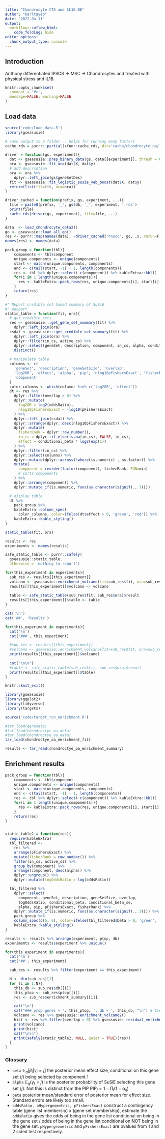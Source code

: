 ```yaml
---
title: "Chondrocyte CTS and IL1B DE"
author: "karltayeb"
date: "2022-04-11"
output:
  workflowr::wflow_html:
    code_folding: hide
editor_options:
  chunk_output_type: console
---
```


## Introduction

Anthony differentiated IPSCS -> MSC -> Chondrocytes and treated with physical stress and IL1B.

```r
knitr::opts_chunk$set(
  comment = '#>',
  message=FALSE, warning=FALSE
)
```


## Load data

```r
source('code/load_data.R')
library(gseasusie)

# save output to a folder... helps for running many factors
cache_rds = purrr::partial(xfun::cache_rds, dir='cache/chondrocyte_oa/')

driver = function(gs, experiment){
  dat <- gseasusie::prep_binary_data(gs, data[[experiment]], thresh = 0.05)
  ora <- gseasusie::fit_ora(dat$X, dat$y)
  # add description
  ora <- ora %>%
    dplyr::left_join(gs$geneSetDes)
  fit <- gseasusie::fit_logistic_susie_veb_boost(dat$X, dat$y)
  return(list(fit=fit, ora=ora))
}

driver_cached = function(prefix, gs, experiment, ...){
  file = paste0(prefix, '_', gs$db, '_', experiment, '.rds')
  print(file)
  cache_rds(driver(gs, experiment), file=file, ...)
}
```

```r
data  <- load_chondrocyte_data2()
go <- gseasusie::load_all_go()
res <- purrr::map(names(data), ~driver_cached('hnscc', go, .x, rerun=F))
names(res) <- names(data)
```

```r
pack_group = function(tbl){
    components <- tbl$component
    unique.components <- unique(components)
    start <- match(unique.components, components)
    end <- c(tail(start, -1) - 1, length(components))
    res <- tbl %>% dplyr::select(-c(component)) %>% kableExtra::kbl()
    for(i in 1:length(unique.components)){
      res <- kableExtra::pack_rows(res, unique.components[i], start[i], end[i])
    }
    return(res)
}

#' Report credible set based summary of SuSiE
#' @export
static_table = function(fit, ora){
  # get credible sets
  res <- gseasusie:::get_gene_set_summary(fit) %>%
    dplyr::left_join(ora)
  csdat <- gseasusie:::get_credible_set_summary(fit) %>%
    dplyr::left_join(ora) %>%
    dplyr::filter(in_cs, active_cs) %>%
    dplyr::select(geneSet, description, component, in_cs, alpha, conditional_beta) %>%
    distinct()
  
  # manipulate table
  columns <- c(
    'geneSet', 'description', 'geneSetSize', 'overlap',
    'log2OR', 'effect', 'alpha', 'pip', 'nlog10pFishersExact', 'fisherRank',
    'component'
  )
  color_columns <- which(columns %in% c('log2OR', 'effect'))
  dt <- res %>% 
    dplyr::filter(overlap > 0) %>%
    dplyr::mutate(
      log2OR = log2(oddsRatio),
      nlog10pFishersExact = -log10(pFishersExact)
    ) %>%
    dplyr::left_join(csdat) %>%
    dplyr::arrange(dplyr::desc(nlog10pFishersExact)) %>%
    dplyr::mutate(
      fisherRank = dplyr::row_number(),
      in_cs = dplyr::if_else(is.na(in_cs), FALSE, in_cs),
      effect = conditional_beta * log2(exp(1))
    ) %>%
    dplyr::filter(in_cs) %>%
    dplyr::select(columns) %>%
    dplyr::mutate(dplyr::across(!where(is.numeric) , as.factor)) %>%
    mutate(
      component = reorder(factor(component), fisherRank, FUN=min) 
      # sorts components
    ) %>%
    dplyr::arrange(component) %>%
    dplyr::mutate_if(is.numeric, funs(as.character(signif(., 3))))

  # display table
  dt %>%
    pack_group %>%
    kableExtra::column_spec(
      color_columns, color=ifelse(dt$effect > 0, 'green', 'red')) %>%
    kableExtra::kable_styling()
}

static_table(fit, ora)
```


```r
results <- res
experiments <- names(results)

safe_static_table <- purrr::safely(
  gseasusie::static_table,
  otherwise = 'nothing to report')

for(this_experiment in experiments){
  sub_res <- results[[this_experiment]]
  volcano <- gseasusie::enrichment_volcano(fit=sub_res$fit, ora=sub_res$ora)
  results[[this_experiment]]$volcano <- volcano
  
  table <- safe_static_table(sub_res$fit, sub_res$ora)$result
  results[[this_experiment]]$table <- table
}
```


```r
cat('\n')
cat('##', 'Results')

for(this_experiment in experiments){
  cat('\n')
  cat('###', this_experiment)

  #sub_res <- results[[this_experiment]]
  #volcano <- gseasusie::enrichment_volcano(fit=sub_res$fit, ora=sub_res$ora)
  print(results[[this_experiment]]$volcano)
  
  cat("\n\n")
  #table <- safe_static_table(sub_res$fit, sub_res$ora)$result
  print(results[[this_experiment]]$table)
}
```

```r
knitr::knit_exit()
```


```r
library(gseasusie)
library(ggplot2)
library(tidyverse)
library(targets)

source('code/target_run_enrichment.R')

#tar_load(genesets)
#tar_load(chondroctye_oa_meta)
#tar_load(chondroctye_oa_data)
tar_load(chondroctye_oa_enrichment_fit)

results <- tar_read(chondroctye_oa_enrichment_summary)
```

## Enrichment results

```r
pack_group = function(tbl){
    components <- tbl$component
    unique.components <- unique(components)
    start <- match(unique.components, components)
    end <- c(tail(start, -1) - 1, length(components))
    res <- tbl %>% dplyr::select(-c(component)) %>% kableExtra::kbl()
    for(i in 1:length(unique.components)){
      res <- kableExtra::pack_rows(res, unique.components[i], start[i], end[i])
    }
    return(res)
}


static_table2 = function(res){
  require(kableExtra)
  tbl_filtered <-
    res %>%
    arrange(pFishersExact) %>%
    mutate(fisherRank = row_number()) %>%
    filter(in_cs, active_cs) %>%
    group_by(component) %>%
    arrange(component, desc(alpha)) %>%
    dplyr::ungroup() %>%
    dplyr::mutate(logOddsRatio = log(oddsRatio))

  tbl_filtered %>%
    dplyr::select(
      component, geneSet, description, geneSetSize, overlap,
      logOddsRatio, conditional_beta, conditional_beta_se,
      alpha, pip, pFishersExact, fisherRank) %>%
    dplyr::mutate_if(is.numeric, funs(as.character(signif(., 3)))) %>%
    pack_group %>%
    column_spec(c(5, 6), color=ifelse(tbl_filtered$beta > 0, 'green', 'red')) %>%
    kableExtra::kable_styling()
}
```

```r
results <- results %>% arrange(experiment, ptop, db)
experiments <- results$experiment %>% unique()

for(this_experiment in experiments){
  cat('\n')
  cat('##', this_experiment)

  sub_res <- results %>% filter(experiment == this_experiment)

  N <- dim(sub_res)[1]
  for (i in 1:N){
    this_db <- sub_res$db[[i]]
    this_ptop <- sub_res$ptop[[i]]
    res <- sub_res$enrichment_summary[[i]]

    cat("\n") 
    cat("### prop genes = ", this_ptop, ', db = ', this_db, "\n") # Create second level headings with the names.
    volcano <- res %>% gseasusie::enrichment_volcano2()
    hist <- res %>% filter(overlap > 0) %>% gseasusie::residual_enrichment_histogram2() 
    print(volcano)
    print(hist)
    cat("\n\n")
    print(safely(static_table2, NULL, quiet = TRUE)(res))
  }
}
```

### Glossary

* `beta` $\mathbb E_q[\beta_l | \gamma_l = j]$  the posterior mean effect size, conditional on this gene set ($j$) being selected by component $l$
* `alpha` $\mathbb E_q(\gamma_l = j)$ is the posterior probability of SuSiE selecting this gene set ($j$). Not this is distinct from the PIP $\text{PIP}_j = 1 - \prod_l (1 - \alpha_{lj})$
* `beta` posterior mean/standard error of posterior mean for effect size. Standard errors are likely too small. 
* `oddsRatio, pHypergeometric, pFishersExact` construct a contingency table (gene list membersip) x (gene set membership), estimate the `oddsRatio` gives the odds of being in the gene list conditional on being in the gene set / odds of being in the gene list conditional on NOT being in the gene set. `pHypergeometric` and `pFishersExact` are pvalues from 1 and 2 sided test respectively. 
